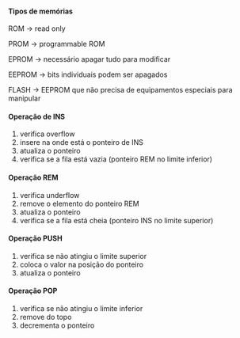 






#### Tipos de memórias

ROM → read only

PROM → programmable ROM

EPROM → necessário apagar tudo para modificar

EEPROM → bits individuais podem ser apagados

FLASH → EEPROM que não precisa de equipamentos especiais para manipular








#### Operação de INS

1.  verifica overflow
2.  insere na onde está o ponteiro de INS
3.  atualiza o ponteiro
4.  verifica se a fila está vazia (ponteiro REM no limite inferior)

#### Operação REM

1.  verifica underflow
2.  remove o elemento do ponteiro REM
3.  atualiza o ponteiro
4.  verifica se a fila está cheia (ponteiro INS no limite superior)








#### Operação PUSH

1.  verifica se não atingiu o limite superior
2.  coloca o valor na posição do ponteiro
3.  atualiza o ponteiro

#### Operação POP

1.  verifica se não atingiu o limite inferior
2.  remove do topo
3.  decrementa o ponteiro



